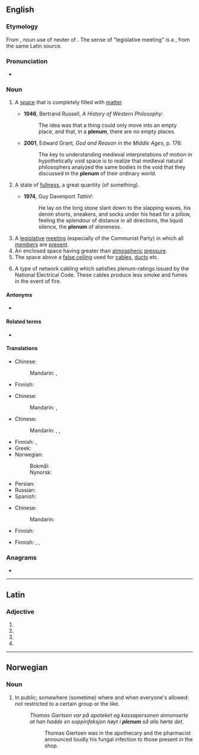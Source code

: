 {{also|plénum}}
==English==

===Etymology===
From {{etyl|la|en}} {{m|la|plēnum}}, noun use of neuter of {{m|la|plēnus||full}}. The sense of "legislative meeting" is  a {{sl|en|ru|пле́нум||plenary session|nocap=1}}, from the same Latin source.

===Pronunciation===
* {{IPA|/ˈpliːnəm/|lang=en}}

===Noun===
{{en-noun|s|plena}}

# {{lb|en|physics}} A [[space]] that is completely filled with [[matter]].
#* '''1946''', Bertrand Russell, ''A History of Western Philosophy'':
#*: The idea was that a thing could only move into an empty place, and that, in a '''plenum''', there are no empty places.
#* '''2001''', Edward Grant, ''God and Reason in the Middle Ages'', p. 176:
#*: The key to understanding medieval interpretations of motion in hypothetically void space is to realize that medieval natural philosophers analyzed the same bodies in the void that they discussed in the '''plenum''' of their ordinary world.
# {{lb|en|figuratively}} A state of [[fullness]], a great quantity (of something).
#* '''1974''', Guy Davenport ''Tatlin!'':
#*: He lay on the long stone slant down to the slapping waves, his denim shorts, sneakers, and socks under his head for a pillow, feeling the splendour of distance in all directions, the liquid silence, the '''plenum''' of aloneness.
# A [[legislative]] [[meeting]] (especially of the Communist Party) in which all [[member]]s are [[present]].
# An enclosed space having greater than [[atmospheric]] [[pressure]].
# The space above a [[false ceiling]] used for [[cable]]s, [[duct]]s etc.
# {{lb|en|computing}} A type of network cabling which satisfies plenum-ratings issued by the National Electrical Code. These cables produce less smoke and fumes in the event of fire.

====Antonyms====
* {{l|en|vacuum}}

====Related terms====
* {{l|en|plenary}}

====Translations====
{{trans-top|A space that is completely filled with matter}}
* Chinese:
*: Mandarin: {{t+|cmn|充满|sc=Hani}}, {{t+|cmn|充实|sc=Hani}}
{{trans-mid}}
* Finnish: {{t|fi|täysi tila}}
{{trans-bottom}}

{{trans-top|A state of fullness, a great quantity (of something)}}
* Chinese:
*: Mandarin: {{t+|cmn|充满|sc=Hani}}, {{t+|cmn|充实|sc=Hani}}
{{trans-mid}}
{{trans-bottom}}

{{trans-top|A legislative meeting (especially of the Communist Party) in which all members are present}}
* Chinese:
*: Mandarin: {{t+|cmn|全体会议|sc=Hani}}, {{t+|cmn|全體會議}}, {{t+|cmn|全体会议|tr=quántǐ huìyì}}
* Finnish: {{t+|fi|täysistunto}}, {{t+|fi|yleiskokous}}
* Greek: {{t+|el|ολομέλεια|f}}
* Norwegian:
*: Bokmål: {{t|nb|plenum|n}}
*: Nynorsk: {{t|nn|plenum|n}}
{{trans-mid}}
* Persian: {{t+|fa|پلنوم|tr=plenom|sc=fa-Arab}}
* Russian: {{t+|ru|пле́нум|m}}
* Spanish: {{t+|es|pleno|m}}
{{trans-bottom}}

{{trans-top|enclosed space having greater than atmospheric pressure}}
* Chinese:
*: Mandarin: {{t+|cmn|高压|sc=Hani}}
{{trans-mid}}
* Finnish: {{t|fi|ylipainetila}}
{{trans-bottom}}

{{trans-top|space above a false ceiling used for cables, ducts etc.}}
* Finnish: {{t|fi|alakaton ontelo}}, {{t|fi|alakaton yläpuolinen tila}}, {{t|fi|alakaton päällä oleva tila}}
{{trans-mid}}
{{trans-bottom}}

{{trans-top|type of network cabling which satisfies plenum-ratings issued by the National Electrical Code}}
{{trans-mid}}
{{trans-bottom}}

===Anagrams===
* {{anagrams|en|lumpen}}

----

==Latin==

===Adjective===
{{la-adj-form|plēnum}}

# {{inflection of|plēnus||nom|n|s|lang=la}}
# {{inflection of|plēnus||acc|m|s|lang=la}}
# {{inflection of|plēnus||acc|n|s|lang=la}}
# {{inflection of|plēnus||voc|n|s|lang=la}}

----

==Norwegian==

===Noun===
{{head|no|noun}}

# In public; somewhere (sometime) where and when everyone's allowed: not restricted to a certain group or the like. {{attention|no|the part-of-speech header is 'Noun', but the definition sounds like an adjective or adverb?}}{{attention|nb}}{{attention|nn}}
#: ''Thomas Giertsen var på apoteket og kassapersonen annonserte at han hadde en soppinfeksjon høyt i '''plenum''' så alle hørte det.''
#:: Thomas Giertsen was in the apothecary and the pharmacist announced loudly his fungal infection to those present in the shop.

{{attention|no}}{{attention|nb}}{{attention|nn}}